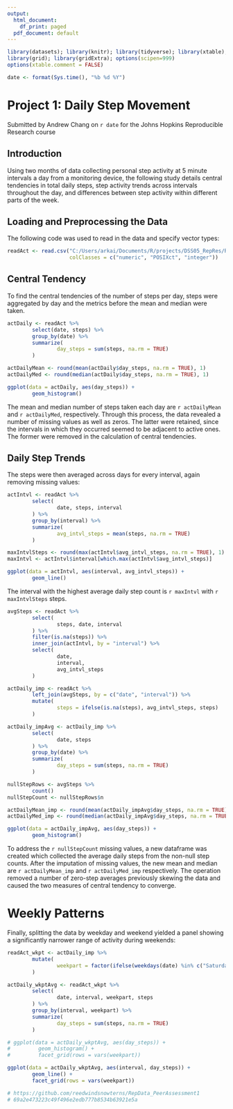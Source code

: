 ```yaml
---
output:
  html_document:
    df_print: paged
  pdf_document: default
---
```


```r
library(datasets); library(knitr); library(tidyverse); library(xtable); library(ggplot2)
library(grid); library(gridExtra); options(scipen=999)
options(xtable.comment = FALSE)
```

```r
date <- format(Sys.time(), "%b %d %Y")
```

# Project 1: Daily Step Movement
Submitted by Andrew Chang on `r date` for the Johns Hopkins Reproducible Research course

## Introduction

Using two months of data collecting personal step activity at 5 minute intervals a day from a monitoring device, the following study details central tendencies in total daily steps, step activity trends across intervals throughout the day, and differences between step activity within different parts of the week. 

## Loading and Preprocessing the Data

The following code was used to read in the data and specify vector types: 
```r
readAct <- read.csv("C:/Users/arkai/Documents/R/projects/DSS05_RepRes/RepData_PeerAssessment1/repdata_data_activity/activity.csv", 
                    colClasses = c("numeric", "POSIXct", "integer")) 
```

## Central Tendency

To find the central tendencies of the number of steps per day, steps were aggregated by day and the metrics before the mean and median were taken. 
```r
actDaily <- readAct %>%
        select(date, steps) %>%
        group_by(date) %>%
        summarize(
                day_steps = sum(steps, na.rm = TRUE)
        )

actDailyMean <- round(mean(actDaily$day_steps, na.rm = TRUE), 1)
actDailyMed <- round(median(actDaily$day_steps, na.rm = TRUE), 1)

ggplot(data = actDaily, aes(day_steps)) + 
        geom_histogram()
```

The mean and median number of steps taken each day are `r actDailyMean` and `r actDailyMed`, respectively. Through this process, the data revealed a number of missing values as well as zeros. The latter were retained, since the intervals in which they occurred seemed to be adjacent to active ones. The former were removed in the calculation of central tendencies. 

## Daily Step Trends

The steps were then averaged across days for every interval, again removing missing values: 
```r
actIntvl <- readAct %>%
        select(
                date, steps, interval
        ) %>%
        group_by(interval) %>%
        summarize(
                avg_intvl_steps = mean(steps, na.rm = TRUE)
        )

maxIntvlSteps <- round(max(actIntvl$avg_intvl_steps, na.rm = TRUE), 1)
maxIntvl <- actIntvl$interval[which.max(actIntvl$avg_intvl_steps)]

ggplot(data = actIntvl, aes(interval, avg_intvl_steps)) + 
        geom_line()
```

The interval with the highest average daily step count is `r maxIntvl` with `r maxIntvlSteps` steps. 

```r
avgSteps <- readAct %>%
        select(
                steps, date, interval
        ) %>%
        filter(is.na(steps)) %>%
        inner_join(actIntvl, by = "interval") %>%
        select(
                date,
                interval,
                avg_intvl_steps
        )

actDaily_imp <- readAct %>%
        left_join(avgSteps, by = c("date", "interval")) %>%
        mutate(
                steps = ifelse(is.na(steps), avg_intvl_steps, steps)
        )

actDaily_impAvg <- actDaily_imp %>%
        select(
                date, steps
        ) %>%
        group_by(date) %>%
        summarize(
                day_steps = sum(steps, na.rm = TRUE)
        )

nullStepRows <- avgSteps %>%
        count()
nullStepCount <- nullStepRows$n

actDailyMean_imp <- round(mean(actDaily_impAvg$day_steps, na.rm = TRUE), 1)
actDailyMed_imp <- round(median(actDaily_impAvg$day_steps, na.rm = TRUE), 1)

ggplot(data = actDaily_impAvg, aes(day_steps)) + 
        geom_histogram()

```

To address the `r nullStepCount` missing values, a new dataframe was created which collected the average daily steps from the non-null step counts. After the imputation of missing values, the new mean and median are `r actDailyMean_imp` and `r actDailyMed_imp` respectively. The operation removed a number of zero-step averages previously skewing the data and caused the two measures of central tendency to converge. 

# Weekly Patterns

Finally, splitting the data by weekday and weekend yielded a panel showing a significantly narrower range of activity during weekends:  

```r

readAct_wkpt <- actDaily_imp %>%
        mutate(
                weekpart = factor(ifelse(weekdays(date) %in% c("Saturday", "Sunday"), "weekend", "weekday"))
        )

actDaily_wkptAvg <- readAct_wkpt %>%
        select(
                date, interval, weekpart, steps
        ) %>%
        group_by(interval, weekpart) %>%
        summarize(
                day_steps = sum(steps, na.rm = TRUE)
        )

# ggplot(data = actDaily_wkptAvg, aes(day_steps)) + 
#         geom_histogram() + 
#         facet_grid(rows = vars(weekpart))

ggplot(data = actDaily_wkptAvg, aes(interval, day_steps)) + 
        geom_line() + 
        facet_grid(rows = vars(weekpart))

# https://github.com/reedwindsnowterns/RepData_PeerAssessment1
# 69a2e473223c49f496e2edb777b8534b63921e5a

```

